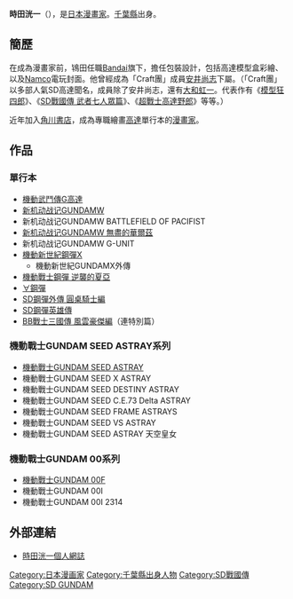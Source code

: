 {{noteTA
|1=zh-hans:高达;zh-hk:高達;zh-tw:鋼彈;
|2=zh:GUNDAM SEED;zh-hans:高达SEED;zh-hk:高達SEED;zh-tw:鋼彈SEED;
|3=zh:GUNDAM 00;zh-hans:高达00;zh-hk:高達00;zh-tw:鋼彈00;
|4=zh-hans:逆袭的夏亚;zh-hk:馬沙之反擊;zh-tw:逆襲的夏亞;
}}
{{japanese|japanese=ときた 洸一|kana=ときた こういち|romaji=Tokita Kōichi}}{{漫畫}}
'''時田洸一'''（{{lang-ja|ときた 洸一}}），{{BD|1961年|4月11日}}是[[日本|日本]][[漫畫家|漫畫家]]。[[千葉縣|千葉縣]]出身。

==簡歷==
在成為漫畫家前，鴇田任職[[Bandai|Bandai]]旗下，擔任包裝設計，包括高達模型盒彩繪、以及[[Namco|Namco]]電玩封面。他曾經成為「Craft團」成員[[安井尚志|安井尚志]]下屬。（「Craft團」以多部人氣SD高達聞名，成員除了安井尚志，還有[[大和虹一|大和虹一]]。代表作有《[[模型狂四郎|模型狂四郎]]》、《[[SD戰國傳_武者七人眾篇|SD戰國傳 武者七人眾篇]]》、《[[超戰士高達野郎|超戰士高達野郎]]》等等。）

近年加入[[角川書店|角川書店]]，成為專職繪畫[[高達|高達]]單行本的[[漫畫家|漫畫家]]。

==作品==
===單行本===
*[[機動武鬥傳G高達|機動武鬥傳G高達]]
*[[新机动战记GUNDAM_W|新机动战记GUNDAMW]]
*新机动战记GUNDAMW BATTLEFIELD OF PACIFIST
*[[新机动战记GUNDAM_W_無盡的華爾茲|新机动战记GUNDAMW 無盡的華爾茲]]
*新机动战记GUNDAMW G-UNIT
*[[機動新世紀GUNDAM_X|機動新世紀鋼彈X]]
**機動新世紀GUNDAMX外傳
*[[機動戰士鋼彈_逆襲的夏亞|機動戰士鋼彈 逆襲的夏亞]]
*[[∀鋼彈|∀鋼彈]]
*[[SD鋼彈外傳_圓桌騎士編|SD鋼彈外傳 圓桌騎士編]]
*[[SD鋼彈英雄傳|SD鋼彈英雄傳]]
*[[BB戰士三國傳_風雲豪傑編|BB戰士三國傳 風雲豪傑編]]（連特別篇）

===機動戰士GUNDAM SEED ASTRAY系列===
*[[機動戰士GUNDAM_SEED_ASTRAY|機動戰士GUNDAM SEED ASTRAY]]
*機動戰士GUNDAM SEED X ASTRAY
*機動戰士GUNDAM SEED DESTINY ASTRAY
*機動戰士GUNDAM SEED C.E.73 Delta ASTRAY
*機動戰士GUNDAM SEED FRAME ASTRAYS
*機動戰士GUNDAM SEED VS ASTRAY
*機動戰士GUNDAM SEED ASTRAY 天空皇女

===機動戰士GUNDAM 00系列===
*[[機動戰士GUNDAM_00|機動戰士GUNDAM 00]]F
*機動戰士GUNDAM 00I
*機動戰士GUNDAM 00I 2314

==外部連結==
*{{ja}}[http://tokita.blog.so-net.ne.jp/ 時田洸一個人網誌] {{Wayback|url=http://tokita.blog.so-net.ne.jp/ |date=20190702202844 }}

{{DEFAULTSORT:Tokita Kouichi}}
[[Category:日本漫画家|Category:日本漫画家]]
[[Category:千葉縣出身人物|Category:千葉縣出身人物]]
[[Category:SD戰國傳|Category:SD戰國傳]]
[[Category:SD_GUNDAM|Category:SD GUNDAM]]